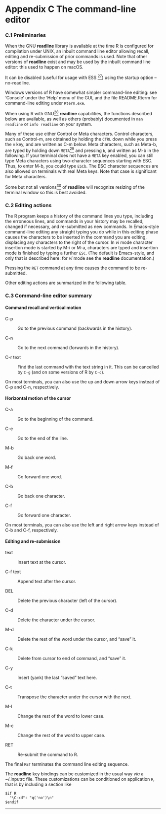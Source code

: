 # Appendix C The command-line editor
<p><a href="" id="Preliminaries"></a></p>
<h3 id="c.1-preliminaries" class="section">C.1 Preliminaries</h3>
<p>When the GNU <strong>readline</strong> library is available at the time R is configured for compilation under UNIX, an inbuilt command line editor allowing recall, editing and re-submission of prior commands is used. Note that other versions of <strong>readline</strong> exist and may be used by the inbuilt command line editor: this used to happen on macOS.</p>
<p>It can be disabled (useful for usage with ESS <a href="appendix-f-references.html#FOOT27" id="DOCF27"><sup>27</sup></a>) using the startup option --no-readline.</p>
<p>Windows versions of R have somewhat simpler command-line editing: see ‘Console’ under the ‘Help’ menu of the GUI, and the file README.Rterm for command-line editing under <code class="calibre2">Rterm.exe</code>.</p>
<p>When using R with GNU<a href="appendix-f-references.html#FOOT28" id="DOCF28"><sup>28</sup></a> <strong>readline</strong> capabilities, the functions described below are available, as well as others (probably) documented in <code class="calibre2">man readline</code> or <code class="calibre2">info readline</code> on your system.</p>
<p>Many of these use either Control or Meta characters. Control characters, such as Control-m, are obtained by holding the <code class="calibre2">CTRL</code> down while you press the <code class="calibre2">m</code> key, and are written as C-m below. Meta characters, such as Meta-b, are typed by holding down <code class="calibre2">META</code><a href="appendix-f-references.html#FOOT29" id="DOCF29"><sup>29</sup></a> and pressing <code class="calibre2">b</code>, and written as M-b in the following. If your terminal does not have a <code class="calibre2">META</code> key enabled, you can still type Meta characters using two-character sequences starting with ESC. Thus, to enter M-b, you could type <code class="calibre2">ESC</code><code class="calibre2">b</code>. The ESC character sequences are also allowed on terminals with real Meta keys. Note that case is significant for Meta characters.</p>
<p>Some but not all versions<a href="appendix-f-references.html#FOOT30" id="DOCF30"><sup>30</sup></a> of <strong>readline</strong> will recognize resizing of the terminal window so this is best avoided.</p>
<p><a href="" id="Editing-actions"></a></p>
<h3 id="c.2-editing-actions" class="section">C.2 Editing actions</h3>
<p>The R program keeps a history of the command lines you type, including the erroneous lines, and commands in your history may be recalled, changed if necessary, and re-submitted as new commands. In Emacs-style command-line editing any straight typing you do while in this editing phase causes the characters to be inserted in the command you are editing, displacing any characters to the right of the cursor. In <em>vi</em> mode character insertion mode is started by M-i or M-a, characters are typed and insertion mode is finished by typing a further <code class="calibre2">ESC</code>. (The default is Emacs-style, and only that is described here: for <em>vi</em> mode see the <strong>readline</strong> documentation.)</p>
<p>Pressing the <code class="calibre2">RET</code> command at any time causes the command to be re-submitted.</p>
<p>Other editing actions are summarized in the following table.</p>
<p><a href="" id="Command_002dline-editor-summary"></a></p>
<h3 id="c.3-command-line-editor-summary" class="section">C.3 Command-line editor summary</h3>
<p><a href="" id="Command-recall-and-vertical-motion"></a></p>
<h4 id="command-recall-and-vertical-motion" class="subheading">Command recall and vertical motion</h4>
<dl>
<dt>C-p</dt>
<dd><p>Go to the previous command (backwards in the history).</p>
</dd>
<dt>C-n</dt>
<dd><p>Go to the next command (forwards in the history).</p>
</dd>
<dt>C-r text</dt>
<dd><p>Find the last command with the text string in it. This can be cancelled by <code class="calibre2">C-g</code> (and on some versions of R by <code class="calibre2">C-c</code>).</p>
</dd>
</dl>
<p>On most terminals, you can also use the up and down arrow keys instead of C-p and C-n, respectively.</p>
<p><a href="" id="Horizontal-motion-of-the-cursor"></a></p>
<h4 id="horizontal-motion-of-the-cursor" class="subheading">Horizontal motion of the cursor</h4>
<dl>
<dt>C-a</dt>
<dd><p>Go to the beginning of the command.</p>
</dd>
<dt>C-e</dt>
<dd><p>Go to the end of the line.</p>
</dd>
<dt>M-b</dt>
<dd><p>Go back one word.</p>
</dd>
<dt>M-f</dt>
<dd><p>Go forward one word.</p>
</dd>
<dt>C-b</dt>
<dd><p>Go back one character.</p>
</dd>
<dt>C-f</dt>
<dd><p>Go forward one character.</p>
</dd>
</dl>
<p>On most terminals, you can also use the left and right arrow keys instead of C-b and C-f, respectively.</p>
<p><a href="" id="Editing-and-re_002dsubmission"></a></p>
<h4 id="editing-and-re-submission" class="subheading">Editing and re-submission</h4>
<dl>
<dt>text</dt>
<dd><p>Insert text at the cursor.</p>
</dd>
<dt>C-f text</dt>
<dd><p>Append text after the cursor.</p>
</dd>
<dt><span>DEL</span></dt>
<dd><p>Delete the previous character (left of the cursor).</p>
</dd>
<dt>C-d</dt>
<dd><p>Delete the character under the cursor.</p>
</dd>
<dt>M-d</dt>
<dd><p>Delete the rest of the word under the cursor, and “save” it.</p>
</dd>
<dt>C-k</dt>
<dd><p>Delete from cursor to end of command, and “save” it.</p>
</dd>
<dt>C-y</dt>
<dd><p>Insert (yank) the last “saved” text here.</p>
</dd>
<dt>C-t</dt>
<dd><p>Transpose the character under the cursor with the next.</p>
</dd>
<dt>M-l</dt>
<dd><p>Change the rest of the word to lower case.</p>
</dd>
<dt>M-c</dt>
<dd><p>Change the rest of the word to upper case.</p>
</dd>
<dt><span>RET</span></dt>
<dd><p>Re-submit the command to R.</p>
</dd>
</dl>
<p>The final <code class="calibre2">RET</code> terminates the command line editing sequence.</p>
<p>The <strong>readline</strong> key bindings can be customized in the usual way <em>via</em> a ~/.inputrc file. These customizations can be conditioned on application <code class="calibre2">R</code>, that is by including a section like</p>
<div class="example">
<pre class="example1"><code>$if R
  &quot;\C-xd&quot;: &quot;q(&#39;no&#39;)\n&quot;
$endif</code></pre>
</div>
<hr />
<p><a href="" id="Function-and-variable-index"></a> <a href="" id="Function-and-variable-index-1"></a></p>
